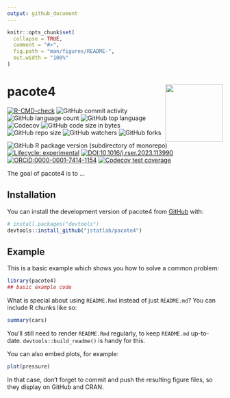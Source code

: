 ```yaml
---
output: github_document
---
```


<!-- README.md is generated from README.Rmd. Please edit that file -->

```r
knitr::opts_chunk$set(
  collapse = TRUE,
  comment = "#>",
  fig.path = "man/figures/README-",
  out.width = "100%"
)
```

# pacote4 <img src="man/figures/logo.png" align="right" height="134" alt="" />

<!-- badges: start -->
[![R-CMD-check](https://github.com/jstatlab/pacote4/actions/workflows/R-CMD-check.yaml/badge.svg)](https://github.com/jstatlab/pacote4/actions/workflows/R-CMD-check.yaml)
![GitHub commit activity](https://img.shields.io/github/commit-activity/m/jstatlab/pacote4)
![GitHub language count](https://img.shields.io/github/languages/count/jstatlab/pacote4)
![GitHub top language](https://img.shields.io/github/languages/top/jstatlab/pacote4)
![Codecov](https://img.shields.io/codecov/c/github/jstatlab/pacote4)
![GitHub code size in bytes](https://img.shields.io/github/languages/code-size/jstatlab/pacote4)
![GitHub repo size](https://img.shields.io/github/repo-size/jstatlab/pacote4)
![GitHub watchers](https://img.shields.io/github/watchers/jstatlab/pacote4)
![GitHub forks](https://img.shields.io/github/forks/jstatlab/pacote4)
![GitHub R package version (subdirectory of monorepo)](https://img.shields.io/github/r-package/v/jstatlab/pacote4)
[![Lifecycle: experimental](https://img.shields.io/badge/lifecycle-experimental-orange.svg)](https://lifecycle.r-lib.org/articles/stages.html#experimental)
[![DOI:10.1016/j.rser.2023.113990](https://img.shields.io/badge/DOI-10.1016/j.rser.2023.113990-FAB70C?logo=DOI&colorIcon.svg)](https://doi.org/10.1016/j.rser.2023.113990)
[![ORCiD:0000-0001-7414-1154](https://img.shields.io/badge/ORCiD-0000--0001--7414--1154-A6CE39?logo=ORCID&colorIcon.svg)](https://orcid.org/0000-0001-7414-1154)
[![Codecov test coverage](https://codecov.io/gh/jstatlab/pacote4/branch/master/graph/badge.svg)](https://app.codecov.io/gh/jstatlab/pacote4?branch=master)
<!-- badges: end -->

The goal of pacote4 is to ...

## Installation

You can install the development version of pacote4 from [GitHub](https://github.com/) with:

``` r
# install.packages("devtools")
devtools::install_github("jstatlab/pacote4")
```

## Example

This is a basic example which shows you how to solve a common problem:

```r
library(pacote4)
## basic example code
```

What is special about using `README.Rmd` instead of just `README.md`? You can include R chunks like so:

```r
summary(cars)
```

You'll still need to render `README.Rmd` regularly, to keep `README.md` up-to-date. `devtools::build_readme()` is handy for this.

You can also embed plots, for example:

```r
plot(pressure)
```

In that case, don't forget to commit and push the resulting figure files, so they display on GitHub and CRAN.
